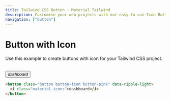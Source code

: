 ```yaml
---
title: Tailwind CSS Button - Material Tailwind
description: Customise your web projects with our easy-to-use Icon Button component for Tailwind CSS using Material Design guidelines.
navigation: ["button"]
---
```


# Button with Icon

Use this example to create buttons with icon for your Tailwind CSS project.

<br />
<ComponentPreview id="button-variants">
  <button className="button button-icon button-pink" data-ripple-light>
    <i className="material-icons">dashboard</i>
  </button>
</ComponentPreview>

```html showLineNumbers
<button class="button button-icon button-pink" data-ripple-light>
  <i class="material-icons">dashboard</i>
</button>
```
